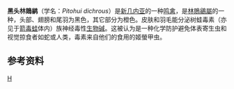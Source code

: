 {{Speciesbox
| taxon = Pitohui dichrous
| image = Hooded Pitohui.jpg 
| image_caption = 黑頭林鵙鶲
| status = LC
| status_system = IUCN3.1
| status_ref = <ref>{{IUCN|id=22705576 |title=''Pitohui dichrous'' |assessors=[[BirdLife_International|BirdLife International]] |version=2013.2 |year=2012 |accessdate=26 November 2013}}</ref>
| binomial_authority = [[夏尔·吕西安·波拿巴|Bonaparte]]，1850
}}
'''黑头林鵙鹟'''（学名：''Pitohui dichrous''）是[[新几内亚|新几内亚]]的一种[[鸣禽|鸣禽]]，是[[林鵙鶲屬|林鵙鶲屬]]的一种，头部、翅膀和尾羽为黑色，其它部分为橙色。皮肤和羽毛能分泌树蛙毒素（亦见于[[箭毒蛙|箭毒蛙]]体内）族神经毒性[[生物碱|生物碱]]。这被认为是一种化学防护避免体表寄生虫和视觉掠食者如蛇或人类，毒素来自他们的食用的姬螢甲虫。

==参考资料==
{{reflist}}
{{Taxonbar|from=Q232619}}

[[Category:林鵙鶲屬|H]]


{{雀形目小作品}}